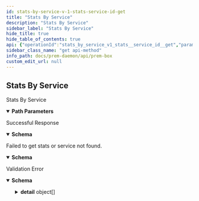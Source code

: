 ```yaml
---
id: stats-by-service-v-1-stats-service-id-get
title: "Stats By Service"
description: "Stats By Service"
sidebar_label: "Stats By Service"
hide_title: true
hide_table_of_contents: true
api: {"operationId":"stats_by_service_v1_stats__service_id__get","parameters":[{"required":true,"schema":{"title":"Service Id","type":"string"},"name":"service_id","in":"path"}],"responses":{"200":{"description":"Successful Response","content":{"application/json":{"schema":{"title":"ContainerStatsResponse","required":["id","cpu_percentage","memory_usage","memory_limit","memory_percentage","storage_percentage","storage_usage","storage_limit"],"type":"object","properties":{"id":{"title":"Id","type":"string"},"cpu_percentage":{"title":"Cpu Percentage","type":"number"},"memory_usage":{"title":"Memory Usage","type":"number"},"memory_limit":{"title":"Memory Limit","type":"number"},"memory_percentage":{"title":"Memory Percentage","type":"number"},"storage_percentage":{"title":"Storage Percentage","type":"number"},"storage_usage":{"title":"Storage Usage","type":"number"},"storage_limit":{"title":"Storage Limit","type":"number"}}}}}},"400":{"description":"Failed to get stats or service not found.","content":{"application/json":{"schema":{"title":"ErrorResponse","required":["message"],"type":"object","properties":{"message":{"title":"Message","type":"string"}}}}}},"422":{"description":"Validation Error","content":{"application/json":{"schema":{"title":"HTTPValidationError","type":"object","properties":{"detail":{"title":"Detail","type":"array","items":{"title":"ValidationError","required":["loc","msg","type"],"type":"object","properties":{"loc":{"title":"Location","type":"array","items":{"anyOf":[{"type":"string"},{"type":"integer"}]}},"msg":{"title":"Message","type":"string"},"type":{"title":"Error Type","type":"string"}}}}}}}}}},"description":"Stats By Service","method":"get","path":"/v1/stats/{service_id}","info":{"title":"Prem Box","version":"0.0.1"},"postman":{"name":"Stats By Service","description":{"type":"text/plain"},"url":{"path":["v1","stats",":service_id"],"host":["{{baseUrl}}"],"query":[],"variable":[{"disabled":false,"description":{"content":"(Required) ","type":"text/plain"},"type":"any","value":"","key":"service_id"}]},"header":[{"key":"Accept","value":"application/json"}],"method":"GET"}}
sidebar_class_name: "get api-method"
info_path: docs/prem-daemon/api/prem-box
custom_edit_url: null
---
```



## Stats By Service



Stats By Service

<details style={{"marginBottom":"1rem"}} data-collapsed={false} open={true}><summary style={{}}><strong>Path Parameters</strong></summary><div><ul><ParamsItem className={"paramsItem"} param={{"required":true,"schema":{"title":"Service Id","type":"string"},"name":"service_id","in":"path"}}></ParamsItem></ul></div></details><div><ApiTabs><TabItem label={"200"} value={"200"}><div>

Successful Response

</div><div><MimeTabs schemaType={"response"}><TabItem label={"application/json"} value={"application/json"}><SchemaTabs><TabItem label={"Schema"} value={"Schema"}><details style={{}} data-collapsed={false} open={true}><summary style={{"textAlign":"left"}}><strong>Schema</strong></summary><div style={{"textAlign":"left","marginLeft":"1rem"}}></div><ul style={{"marginLeft":"1rem"}}><SchemaItem collapsible={false} name={"id"} required={true} schemaName={"Id"} qualifierMessage={undefined} schema={{"title":"Id","type":"string"}}></SchemaItem><SchemaItem collapsible={false} name={"cpu_percentage"} required={true} schemaName={"Cpu Percentage"} qualifierMessage={undefined} schema={{"title":"Cpu Percentage","type":"number"}}></SchemaItem><SchemaItem collapsible={false} name={"memory_usage"} required={true} schemaName={"Memory Usage"} qualifierMessage={undefined} schema={{"title":"Memory Usage","type":"number"}}></SchemaItem><SchemaItem collapsible={false} name={"memory_limit"} required={true} schemaName={"Memory Limit"} qualifierMessage={undefined} schema={{"title":"Memory Limit","type":"number"}}></SchemaItem><SchemaItem collapsible={false} name={"memory_percentage"} required={true} schemaName={"Memory Percentage"} qualifierMessage={undefined} schema={{"title":"Memory Percentage","type":"number"}}></SchemaItem><SchemaItem collapsible={false} name={"storage_percentage"} required={true} schemaName={"Storage Percentage"} qualifierMessage={undefined} schema={{"title":"Storage Percentage","type":"number"}}></SchemaItem><SchemaItem collapsible={false} name={"storage_usage"} required={true} schemaName={"Storage Usage"} qualifierMessage={undefined} schema={{"title":"Storage Usage","type":"number"}}></SchemaItem><SchemaItem collapsible={false} name={"storage_limit"} required={true} schemaName={"Storage Limit"} qualifierMessage={undefined} schema={{"title":"Storage Limit","type":"number"}}></SchemaItem></ul></details></TabItem><TabItem label={"Example (from schema)"} value={"Example (from schema)"}><ResponseSamples responseExample={"{\n  \"id\": \"string\",\n  \"cpu_percentage\": 0,\n  \"memory_usage\": 0,\n  \"memory_limit\": 0,\n  \"memory_percentage\": 0,\n  \"storage_percentage\": 0,\n  \"storage_usage\": 0,\n  \"storage_limit\": 0\n}"} language={"json"}></ResponseSamples></TabItem></SchemaTabs></TabItem></MimeTabs></div></TabItem><TabItem label={"400"} value={"400"}><div>

Failed to get stats or service not found.

</div><div><MimeTabs schemaType={"response"}><TabItem label={"application/json"} value={"application/json"}><SchemaTabs><TabItem label={"Schema"} value={"Schema"}><details style={{}} data-collapsed={false} open={true}><summary style={{"textAlign":"left"}}><strong>Schema</strong></summary><div style={{"textAlign":"left","marginLeft":"1rem"}}></div><ul style={{"marginLeft":"1rem"}}><SchemaItem collapsible={false} name={"message"} required={true} schemaName={"Message"} qualifierMessage={undefined} schema={{"title":"Message","type":"string"}}></SchemaItem></ul></details></TabItem><TabItem label={"Example (from schema)"} value={"Example (from schema)"}><ResponseSamples responseExample={"{\n  \"message\": \"string\"\n}"} language={"json"}></ResponseSamples></TabItem></SchemaTabs></TabItem></MimeTabs></div></TabItem><TabItem label={"422"} value={"422"}><div>

Validation Error

</div><div><MimeTabs schemaType={"response"}><TabItem label={"application/json"} value={"application/json"}><SchemaTabs><TabItem label={"Schema"} value={"Schema"}><details style={{}} data-collapsed={false} open={true}><summary style={{"textAlign":"left"}}><strong>Schema</strong></summary><div style={{"textAlign":"left","marginLeft":"1rem"}}></div><ul style={{"marginLeft":"1rem"}}><SchemaItem collapsible={true} className={"schemaItem"}><details style={{}}><summary style={{}}><strong>detail</strong><span style={{"opacity":"0.6"}}> object[]</span></summary><div style={{"marginLeft":"1rem"}}><li><div style={{"fontSize":"var(--ifm-code-font-size)","opacity":"0.6","marginLeft":"-.5rem","paddingBottom":".5rem"}}>Array [</div></li><SchemaItem collapsible={true} className={"schemaItem"}><details style={{}}><summary style={{}}><strong>loc</strong><span style={{"opacity":"0.6"}}> object[]</span><strong style={{"fontSize":"var(--ifm-code-font-size)","color":"var(--openapi-required)"}}> required</strong></summary><div style={{"marginLeft":"1rem"}}><li><div style={{"fontSize":"var(--ifm-code-font-size)","opacity":"0.6","marginLeft":"-.5rem","paddingBottom":".5rem"}}>Array [</div></li><div><span className={"badge badge--info"}>anyOf</span><SchemaTabs><TabItem label={"MOD1"} value={"0-item-properties"}><div style={{"marginTop":".5rem","marginBottom":".5rem","marginLeft":"1rem"}}>

string

</div></TabItem><TabItem label={"MOD2"} value={"1-item-properties"}><div style={{"marginTop":".5rem","marginBottom":".5rem","marginLeft":"1rem"}}>

integer

</div></TabItem></SchemaTabs></div><li><div style={{"fontSize":"var(--ifm-code-font-size)","opacity":"0.6","marginLeft":"-.5rem"}}>]</div></li></div></details></SchemaItem><SchemaItem collapsible={false} name={"msg"} required={true} schemaName={"Message"} qualifierMessage={undefined} schema={{"title":"Message","type":"string"}}></SchemaItem><SchemaItem collapsible={false} name={"type"} required={true} schemaName={"Error Type"} qualifierMessage={undefined} schema={{"title":"Error Type","type":"string"}}></SchemaItem><li><div style={{"fontSize":"var(--ifm-code-font-size)","opacity":"0.6","marginLeft":"-.5rem"}}>]</div></li></div></details></SchemaItem></ul></details></TabItem><TabItem label={"Example (from schema)"} value={"Example (from schema)"}><ResponseSamples responseExample={"{\n  \"detail\": [\n    {\n      \"loc\": [\n        \"string\",\n        0\n      ],\n      \"msg\": \"string\",\n      \"type\": \"string\"\n    }\n  ]\n}"} language={"json"}></ResponseSamples></TabItem></SchemaTabs></TabItem></MimeTabs></div></TabItem></ApiTabs></div>
      